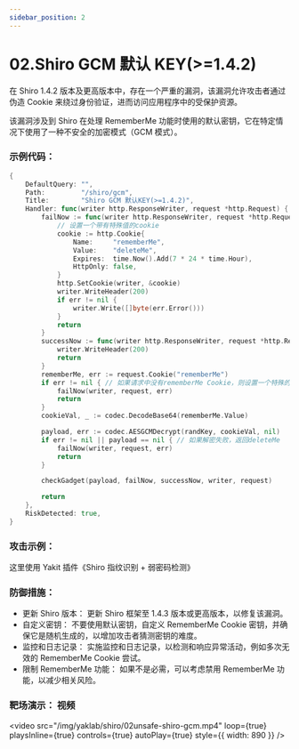 ```yaml
---
sidebar_position: 2
---
```


# 02.Shiro GCM 默认 KEY(>=1.4.2)

在 Shiro 1.4.2 版本及更高版本中，存在一个严重的漏洞，该漏洞允许攻击者通过伪造 Cookie 来绕过身份验证，进而访问应用程序中的受保护资源。

该漏洞涉及到 Shiro 在处理 RememberMe 功能时使用的默认密钥，它在特定情况下使用了一种不安全的加密模式（GCM 模式）。

### 示例代码：

```Go
{
    DefaultQuery: "",
    Path:         "/shiro/gcm",
    Title:        "Shiro GCM 默认KEY(>=1.4.2)",
    Handler: func(writer http.ResponseWriter, request *http.Request) {
        failNow := func(writer http.ResponseWriter, request *http.Request, err error) {
            // 设置一个带有特殊值的cookie
            cookie := http.Cookie{
                Name:     "rememberMe",
                Value:    "deleteMe",
                Expires:  time.Now().Add(7 * 24 * time.Hour),
                HttpOnly: false,
            }
            http.SetCookie(writer, &cookie)
            writer.WriteHeader(200)
            if err != nil {
                writer.Write([]byte(err.Error()))
            }
            return
        }
        successNow := func(writer http.ResponseWriter, request *http.Request) {
            writer.WriteHeader(200)
            return
        }
        rememberMe, err := request.Cookie("rememberMe")
        if err != nil { // 如果请求中没有rememberMe Cookie，则设置一个特殊的Cookie
            failNow(writer, request, err)
            return
        }
        cookieVal, _ := codec.DecodeBase64(rememberMe.Value)

        payload, err := codec.AESGCMDecrypt(randKey, cookieVal, nil)
        if err != nil || payload == nil { // 如果解密失败，返回deleteMe
            failNow(writer, request, err)
            return
        }

        checkGadget(payload, failNow, successNow, writer, request)

        return
    },
    RiskDetected: true,
}
```

### 攻击示例：

这里使用 Yakit 插件《Shiro 指纹识别 + 弱密码检测》

### 防御措施：

- 更新 Shiro 版本： 更新 Shiro 框架至 1.4.3 版本或更高版本，以修复该漏洞。
- 自定义密钥： 不要使用默认密钥，自定义 RememberMe Cookie 密钥，并确保它是随机生成的，以增加攻击者猜测密钥的难度。
- 监控和日志记录： 实施监控和日志记录，以检测和响应异常活动，例如多次无效的 RememberMe Cookie 尝试。
- 限制 RememberMe 功能： 如果不是必需，可以考虑禁用 RememberMe 功能，以减少相关风险。

### 靶场演示： 视频

<video
  src="/img/yaklab/shiro/02unsafe-shiro-gcm.mp4"
  loop={true}
  playsInline={true}
  controls={true}
  autoPlay={true}
  style={{ width: 890 }}
/>
